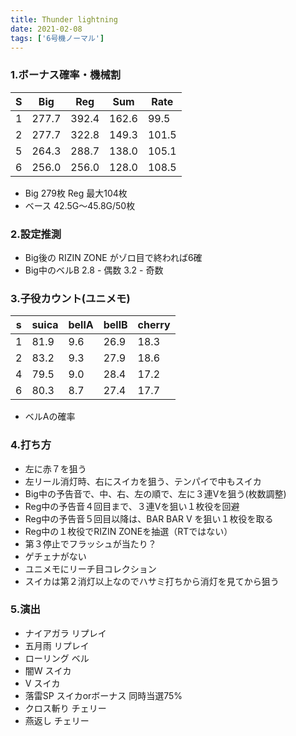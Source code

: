 ```yaml
---
title: Thunder lightning
date: 2021-02-08
tags: ['6号機ノーマル']
---
```



### 1.ボーナス確率・機械割

|S|Big|Reg|Sum|Rate|
|---|---|---|---|---|
|1|277.7|392.4|162.6|99.5|
|2|277.7|322.8|149.3|101.5|
|5|264.3|288.7|138.0|105.1|
|6|256.0|256.0|128.0|108.5|

- Big 279枚 Reg 最大104枚
- ベース 42.5G〜45.8G/50枚

### 2.設定推測

<Coins bbpayout="279" rbpayout="98" base="43" />

- Big後の RIZIN ZONE がゾロ目で終われば6確
- Big中のベルB 2.8 - 偶数 3.2 - 奇数


### 3.子役カウント(ユニメモ)

|s|suica|bellA|bellB|cherry|
|--|--|--|--|--|
|1|81.9|9.6|26.9|18.3|
|2|83.2|9.3|27.9|18.6|
|4|79.5|9.0|28.4|17.2|
|6|80.3|8.7|27.4|17.7|

- ベルAの確率

### 4.打ち方

- 左に赤７を狙う
- 左リール消灯時、右にスイカを狙う、テンパイで中もスイカ
- Big中の予告音で、中、右、左の順で、左に３連Vを狙う(枚数調整)
- Reg中の予告音４回目まで、３連Vを狙い１枚役を回避
- Reg中の予告音５回目以降は、BAR BAR V を狙い１枚役を取る
- Reg中の１枚役でRIZIN ZONEを抽選（RTではない）
- 第３停止でフラッシュが当たり？
- ゲチェナがない
- ユニメモにリーチ目コレクション
- スイカは第２消灯以上なのでハサミ打ちから消灯を見てから狙う

### 5.演出

- ナイアガラ リプレイ
- 五月雨 リプレイ
- ローリング ベル
- 闇W スイカ
- V スイカ
- 落雷SP スイカorボーナス 同時当選75%
- クロス斬り チェリー
- 燕返し チェリー





